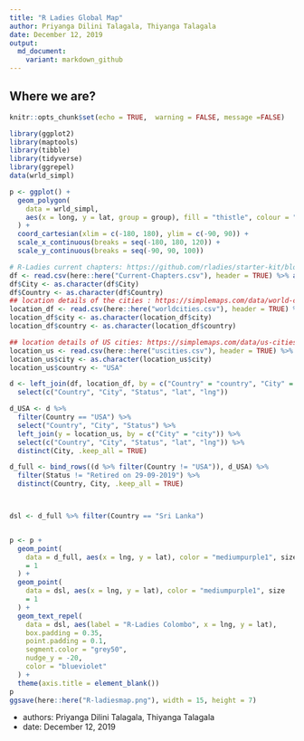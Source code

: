 ```yaml
---
title: "R Ladies Global Map"
author: Priyanga Dilini Talagala, Thiyanga Talagala
date: December 12, 2019
output:
  md_document:
    variant: markdown_github
---
```


## Where we are?

```r
knitr::opts_chunk$set(echo = TRUE,  warning = FALSE, message =FALSE)
```

```r
library(ggplot2)
library(maptools)
library(tibble)
library(tidyverse)
library(ggrepel)
data(wrld_simpl)

p <- ggplot() +
  geom_polygon(
    data = wrld_simpl,
    aes(x = long, y = lat, group = group), fill = "thistle", colour = "white"
  ) +
  coord_cartesian(xlim = c(-180, 180), ylim = c(-90, 90)) +
  scale_x_continuous(breaks = seq(-180, 180, 120)) +
  scale_y_continuous(breaks = seq(-90, 90, 100))

# R-Ladies current chapters: https://github.com/rladies/starter-kit/blob/master/Current-Chapters.csv
df <- read.csv(here::here("Current-Chapters.csv"), header = TRUE) %>% as_tibble()
df$City <- as.character(df$City)
df$Country <- as.character(df$Country)
## location details of the cities : https://simplemaps.com/data/world-cities
location_df <- read.csv(here::here("worldcities.csv"), header = TRUE) %>% as_tibble()
location_df$city <- as.character(location_df$city)
location_df$country <- as.character(location_df$country)

## location details of US cities: https://simplemaps.com/data/us-cities
location_us <- read.csv(here::here("uscities.csv"), header = TRUE) %>% as_tibble()
location_us$city <- as.character(location_us$city)
location_us$country <- "USA"

d <- left_join(df, location_df, by = c("Country" = "country", "City" = "city")) %>%
  select(c("Country", "City", "Status", "lat", "lng"))

d_USA <- d %>%
  filter(Country == "USA") %>%
  select("Country", "City", "Status") %>%
  left_join(y = location_us, by = c("City" = "city")) %>%
  select(c("Country", "City", "Status", "lat", "lng")) %>%
  distinct(City, .keep_all = TRUE)

d_full <- bind_rows((d %>% filter(Country != "USA")), d_USA) %>%
  filter(Status != "Retired on 29-09-2019") %>%
  distinct(Country, City, .keep_all = TRUE)



dsl <- d_full %>% filter(Country == "Sri Lanka")


p <- p +
  geom_point(
    data = d_full, aes(x = lng, y = lat), color = "mediumpurple1", size
    = 1
  ) +
  geom_point(
    data = dsl, aes(x = lng, y = lat), color = "mediumpurple1", size
    = 1
  ) +
  geom_text_repel(
    data = dsl, aes(label = "R-Ladies Colombo", x = lng, y = lat),
    box.padding = 0.35,
    point.padding = 0.1,
    segment.color = "grey50",
    nudge_y = -20,
    color = "blueviolet"
  ) +
  theme(axis.title = element_blank())
p
ggsave(here::here("R-ladiesmap.png"), width = 15, height = 7)
```

- authors: Priyanga Dilini Talagala, Thiyanga Talagala
- date: December 12, 2019
